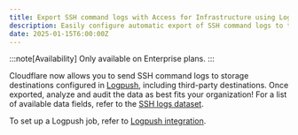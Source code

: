 ```yaml
---
title: Export SSH command logs with Access for Infrastructure using Logpush
description: Easily configure automatic export of SSH command logs to third-party storage destinations or to security information and event management (SIEM) tools.
date: 2025-01-15T6:00:00Z
---
```


:::note[Availability]
Only available on Enterprise plans.
:::

Cloudflare now allows you to send SSH command logs to storage destinations configured in [Logpush](/logs/about/), including third-party destinations. Once exported, analyze and audit the data as best fits your organization! For a list of available data fields, refer to the [SSH logs dataset](/logs/reference/log-fields/account/ssh_logs/).

To set up a Logpush job, refer to [Logpush integration](/cloudflare-one/insights/logs/logpush/).
